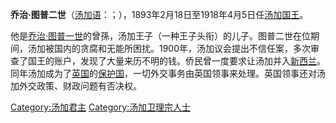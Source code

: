 {{noteTA
|1=zh:湯加; zh-hans:汤加; zh-hk:湯加;zh-tw:東加
|2 =zh:佐治;zh-hans:乔治;zh-hk:佐治;zh-sg:乔治;zh-tw:喬治;zh-cn:乔治
|3 =zh:圖普;zh-hans:图普;zh-hk:圖普;zh-sg:图普;zh-tw:杜包;zh-cn:图普
|4=zh-hans:努库阿洛法;zh-hk:努庫阿洛法;zh-tw:努瓜婁發;
}}

{{Infobox royalty
| name         = 乔治·图普二世<br>Siaosi Tupou II
| image= George Tupou II of Tonga.jpg
| succession   = 東加國王
| reign        = 1893年2月18日-1918年4月5日（{{age in years and days|1893|2|18|1918|4|5|age=no}}）                      |coronation    = 1893年7月17日
| predecessor  = [[乔治·图普一世|乔治·图普一世]]
| successor    = [[萨洛特·图普三世|萨洛特·图普三世]]
| spouse       = Lavinia Veiongo, on 1 June 1899<br>{{okina}}Anaseini Takipō, on 11 November 1909
| issue        = [[萨洛特·图普三世|萨洛特·图普三世]]<br>{{okina}}Onelua<br>{{okina}}Elisiva Fusipala Tauki{{okina}}onetuku
| house        = 圖普王朝
| father       =[[Tuʻipelehake|Tu{{okina}}i Pelehake (Fatafehi Toutaitokotaha)]]
| mother       = [[ʻElisiva_Fusipala_Taukiʻonetuku|ʻElisiva Fusipala Taukiʻonetuku]]
| birth_date   = {{birth date|1874|6|18|df=y}}
| birth_place  = {{TON}}[[内亚富|内亚富]]
| death_date   = {{death date and age|1918|4|5|1874|6|18|df=y}}
| death_place  = {{TON}}[[努庫阿洛法|努庫阿洛法]]
| burial_place = {{le|Mala'ekula|Mala'ekula|Mala{{okina}}ekula}}
| religion     = [[卫理宗|卫理宗]]
}}

'''乔治·图普二世'''（[[汤加语|汤加语]]：{{lang|to|Siaosi Tupou II}}；{{bd|1874年|6月18日|1918年|4月5日|catIdx=T}}），1893年2月18日至1918年4月5日任[[汤加国王|汤加国王]]。

他是[[乔治·图普一世|乔治·图普一世]]的曾孫，汤加王子{{link-en|Tuʻipelehake|Tuʻipelehake}}（一种王子头衔）的儿子。图普二世在位期间，汤加被国内的贪腐和无能所困扰。1900年，汤加议会提出不信任案，多次审查了国王的账户，发现了大量来历不明的钱。侨民曾一度要求让汤加并入[[新西兰|新西兰]]。同年汤加成为了[[英国|英国]]的[[保护国|保护国]]，一切外交事务由英国领事来处理。英国领事还对汤加外交政策、财政问题有否决权。


{{s-start}}
{{succession box |
  before=[[乔治·图普一世|乔治·图普一世]] |
  title=[[汤加国王|汤加国王]] |
  years=1893–1918 |
  after=[[萨洛特·图普三世|萨洛特·图普三世]]
}}
{{s-end}}

{{湯加國王}}
{{authority control}}
[[Category:汤加君主|Category:汤加君主]]
[[Category:汤加卫理宗人士|Category:汤加卫理宗人士]]